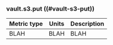 ### vault.s3.put ((#vault-s3-put))

Metric type | Units | Description
----------- | ----- | -----------
BLAH     | BLAH    | BLAH